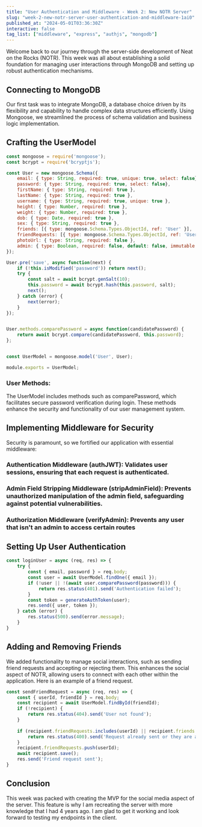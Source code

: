 ```yaml
---
title: "User Authentication and Middleware - Week 2: New NOTR Server"
slug: "week-2-new-notr-server-user-authentication-and-middleware-1ai0"
published_at: "2024-05-01T03:36:30Z"
interactive: false
tag_list: ["middleware", "express", "authjs", "mongodb"]
---
```


Welcome back to our journey through the server-side development of Neat on the Rocks (NOTR). This week was all about establishing a solid foundation for managing user interactions through MongoDB and setting up robust authentication mechanisms.

## Connecting to MongoDB

Our first task was to integrate MongoDB, a database choice driven by its flexibility and capability to handle complex data structures efficiently. Using Mongoose, we streamlined the process of schema validation and business logic implementation.

## Crafting the UserModel 

```javascript
const mongoose = require('mongoose');
const bcrypt = require('bcryptjs');

const User = new mongoose.Schema({
    email: { type: String, required: true, unique: true, select: false},
    password: { type: String, required: true, select: false},
    firstName: { type: String, required: true },
    lastName: { type: String, required: true },
    username: { type: String, required: true, unique: true },
    height: { type: Number, required: true },
    weight: { type: Number, required: true },
    dob: { type: Date, required: true },
    sex: { type: String, required: true },
    friends: [{ type: mongoose.Schema.Types.ObjectId, ref: 'User' }],
    friendRequests: [{ type: mongoose.Schema.Types.ObjectId, ref: 'User' }],
    photoUrl: { type: String, required: false },
    admin: { type: Boolean, required: false, default: false, immutable: true, select: false }
});

User.pre('save', async function(next) {
    if (!this.isModified('password')) return next();
    try {
        const salt = await bcrypt.genSalt(10);
        this.password = await bcrypt.hash(this.password, salt);
        next();
    } catch (error) {
        next(error);
    }
});


User.methods.comparePassword = async function(candidatePassword) {
    return await bcrypt.compare(candidatePassword, this.password);
};


const UserModel = mongoose.model('User', User);

module.exports = UserModel;
```

### User Methods:

The UserModel includes methods such as comparePassword, which facilitates secure password verification during login. These methods enhance the security and functionality of our user management system.

## Implementing Middleware for Security

Security is paramount, so we fortified our application with essential middleware:

### Authentication Middleware (authJWT): Validates user sessions, ensuring that each request is authenticated.

### Admin Field Stripping Middleware (stripAdminField): Prevents unauthorized manipulation of the admin field, safeguarding against potential vulnerabilities.

### Authorization Middleware (verifyAdmin): Prevents any user that isn't an admin to access certain routes

## Setting Up User Authentication

```javascript
const loginUser = async (req, res) => {
    try {
        const { email, password } = req.body;
        const user = await UserModel.findOne({ email });
        if (!user || !(await user.comparePassword(password))) {
            return res.status(401).send('Authentication failed');
        }
        const token = generateAuthToken(user);
        res.send({ user, token });
    } catch (error) {
        res.status(500).send(error.message);
    }
}
```

## Adding and Removing Friends

We added functionality to manage social interactions, such as sending friend requests and accepting or rejecting them. This enhances the social aspect of NOTR, allowing users to connect with each other within the application. Here is an example of a friend request.

```js
const sendFriendRequest = async (req, res) => {
    const { userId, friendId } = req.body;
    const recipient = await UserModel.findById(friendId);
    if (!recipient) {
        return res.status(404).send('User not found');
    }
    
    if (recipient.friendRequests.includes(userId) || recipient.friends.includes(userId)) {
        return res.status(400).send('Request already sent or they are already friends');
    }
    recipient.friendRequests.push(userId);
    await recipient.save();
    res.send('Friend request sent');
}
```

## Conclusion

This week was packed with creating the MVP for the social media aspect of the server. This feature is why I am recreating the server with more knowledge that I had 4 years ago. I am glad to get it working and look forward to testing my endpoints in the client. 
